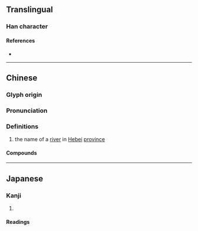 {{also|滦}}
{{character info/new}}
==Translingual==

===Han character===
{{Han char|rn=85|rad=水|as=23|sn=26|four=32194|canj=EVFD|ids=⿰氵欒}}

====References====
* {{Han ref|kx=0664.190|dkj=18833|dj=1073.080|hdz=31799.010|uh=7064|ud=28772|bh=C665|bd=50789}}

----

==Chinese==
{{zh-forms|s=滦}}

===Glyph origin===
{{Han etym}}

===Pronunciation===
{{zh-pron
|m=luán
|c=lyun4
|mc=y
|oc=y
|cat=pn
}}

===Definitions===
{{zh-hanzi}}

# the name of a [[river]] in [[Hebei]] [[province]]

====Compounds====
{{zh-der|灤河|灤州影|灤京|開灤煤礦}}

----

==Japanese==

===Kanji===
{{ja-kanji|grade=|rs=水23}}

# {{rfdef|ja|sort=水23}}

====Readings====
{{ja-readings
|goon=らん
|kanon=らん
|kun=なが-れる}}